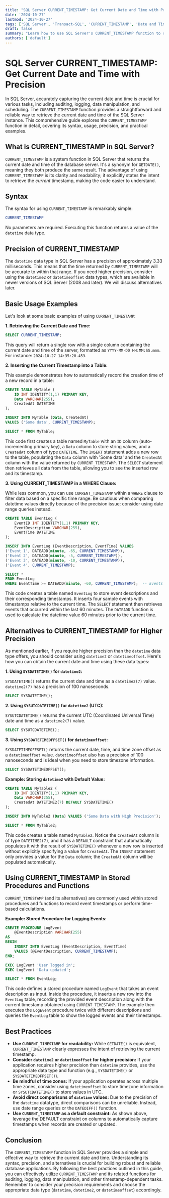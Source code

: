 ```yaml
---
title: "SQL Server CURRENT_TIMESTAMP: Get Current Date and Time with Precision"
date: '2024-10-27'
lastmod: '2024-10-27'
tags: ['SQL Server', 'Transact-SQL', 'CURRENT_TIMESTAMP', 'Date and Time', 'Database', 'T-SQL', 'Timestamp', 'Get Current Date', 'Get Current Time']
draft: false
summary: "Learn how to use SQL Server's CURRENT_TIMESTAMP function to retrieve the current date and time with detailed examples. Understand its behavior, precision, and usage scenarios for auditing, logging, and data manipulation."
authors: ['default']
---
```


# SQL Server CURRENT_TIMESTAMP: Get Current Date and Time with Precision

In SQL Server, accurately capturing the current date and time is crucial for various tasks, including auditing, logging, data manipulation, and scheduling. The `CURRENT_TIMESTAMP` function provides a straightforward and reliable way to retrieve the current date and time of the SQL Server instance. This comprehensive guide explores the `CURRENT_TIMESTAMP` function in detail, covering its syntax, usage, precision, and practical examples.

## What is CURRENT_TIMESTAMP in SQL Server?

`CURRENT_TIMESTAMP` is a system function in SQL Server that returns the current date and time of the database server.  It's a synonym for `GETDATE()`, meaning they both produce the same result.  The advantage of using `CURRENT_TIMESTAMP` is its clarity and readability; it explicitly states the intent to retrieve the *current* timestamp, making the code easier to understand.

## Syntax

The syntax for using `CURRENT_TIMESTAMP` is remarkably simple:

```sql
CURRENT_TIMESTAMP
```

No parameters are required.  Executing this function returns a value of the `datetime` data type.

## Precision of CURRENT_TIMESTAMP

The `datetime` data type in SQL Server has a precision of approximately 3.33 milliseconds.  This means that the time returned by `CURRENT_TIMESTAMP` will be accurate to within that range. If you need higher precision, consider using the `datetime2` or `datetimeoffset` data types, which are available in newer versions of SQL Server (2008 and later).  We will discuss alternatives later.

## Basic Usage Examples

Let's look at some basic examples of using `CURRENT_TIMESTAMP`:

**1. Retrieving the Current Date and Time:**

```sql
SELECT CURRENT_TIMESTAMP;
```

This query will return a single row with a single column containing the current date and time of the server, formatted as `YYYY-MM-DD HH:MM:SS.mmm`. For instance: `2024-10-27 14:35:20.453`.

**2. Inserting the Current Timestamp into a Table:**

This example demonstrates how to automatically record the creation time of a new record in a table:

```sql
CREATE TABLE MyTable (
    ID INT IDENTITY(1,1) PRIMARY KEY,
    Data VARCHAR(255),
    CreatedAt DATETIME
);

INSERT INTO MyTable (Data, CreatedAt)
VALUES ('Some data', CURRENT_TIMESTAMP);

SELECT * FROM MyTable;
```

This code first creates a table named `MyTable` with an `ID` column (auto-incrementing primary key), a `Data` column to store string values, and a `CreatedAt` column of type `DATETIME`.  The `INSERT` statement adds a new row to the table, populating the `Data` column with 'Some data' and the `CreatedAt` column with the value returned by `CURRENT_TIMESTAMP`.  The `SELECT` statement then retrieves all data from the table, allowing you to see the inserted row and its timestamp.

**3. Using CURRENT_TIMESTAMP in a WHERE Clause:**

While less common, you can use `CURRENT_TIMESTAMP` within a `WHERE` clause to filter data based on a specific time range. Be cautious when comparing datetime values directly because of the precision issue; consider using date range queries instead.

```sql
CREATE TABLE EventLog (
    EventID INT IDENTITY(1,1) PRIMARY KEY,
    EventDescription VARCHAR(255),
    EventTime DATETIME
);

INSERT INTO EventLog (EventDescription, EventTime) VALUES
('Event 1', DATEADD(minute, -65, CURRENT_TIMESTAMP)),
('Event 2', DATEADD(minute, -5, CURRENT_TIMESTAMP)),
('Event 3', DATEADD(minute, -10, CURRENT_TIMESTAMP)),
('Event 4', CURRENT_TIMESTAMP);

SELECT *
FROM EventLog
WHERE EventTime >= DATEADD(minute, -60, CURRENT_TIMESTAMP);  -- Events within the last hour
```

This code creates a table named `EventLog` to store event descriptions and their corresponding timestamps.  It inserts four sample events with timestamps relative to the current time. The `SELECT` statement then retrieves events that occurred within the last 60 minutes. The `DATEADD` function is used to calculate the datetime value 60 minutes prior to the current time.

## Alternatives to CURRENT_TIMESTAMP for Higher Precision

As mentioned earlier, if you require higher precision than the `datetime` data type offers, you should consider using `datetime2` or `datetimeoffset`.  Here's how you can obtain the current date and time using these data types:

**1. Using `SYSDATETIME()` for `datetime2`:**

`SYSDATETIME()` returns the current date and time as a `datetime2(7)` value. `datetime2(7)` has a precision of 100 nanoseconds.

```sql
SELECT SYSDATETIME();
```

**2. Using `SYSUTCDATETIME()` for `datetime2` (UTC):**

`SYSUTCDATETIME()` returns the current UTC (Coordinated Universal Time) date and time as a `datetime2(7)` value.

```sql
SELECT SYSUTCDATETIME();
```

**3. Using `SYSDATETIMEOFFSET()` for `datetimeoffset`:**

`SYSDATETIMEOFFSET()` returns the current date, time, and time zone offset as a `datetimeoffset` value. `datetimeoffset` also has a precision of 100 nanoseconds and is ideal when you need to store timezone information.

```sql
SELECT SYSDATETIMEOFFSET();
```

**Example: Storing `datetime2` with Default Value:**

```sql
CREATE TABLE MyTable2 (
    ID INT IDENTITY(1,1) PRIMARY KEY,
    Data VARCHAR(255),
    CreatedAt DATETIME2(7) DEFAULT SYSDATETIME()
);

INSERT INTO MyTable2 (Data) VALUES ('Some Data with High Precision');

SELECT * FROM MyTable2;
```

This code creates a table named `MyTable2`. Notice the `CreatedAt` column is of type `DATETIME2(7)`, and it has a `DEFAULT` constraint that automatically populates it with the result of `SYSDATETIME()` whenever a new row is inserted without explicitly specifying a value for `CreatedAt`.  The `INSERT` statement only provides a value for the `Data` column; the `CreatedAt` column will be populated automatically.

## Using CURRENT_TIMESTAMP in Stored Procedures and Functions

`CURRENT_TIMESTAMP` (and its alternatives) are commonly used within stored procedures and functions to record event timestamps or perform time-based calculations.

**Example: Stored Procedure for Logging Events:**

```sql
CREATE PROCEDURE LogEvent
    @EventDescription VARCHAR(255)
AS
BEGIN
    INSERT INTO EventLog (EventDescription, EventTime)
    VALUES (@EventDescription, CURRENT_TIMESTAMP);
END;

EXEC LogEvent 'User logged in';
EXEC LogEvent 'Data updated';

SELECT * FROM EventLog;
```

This code defines a stored procedure named `LogEvent` that takes an event description as input. Inside the procedure, it inserts a new row into the `EventLog` table, recording the provided event description along with the current timestamp obtained using `CURRENT_TIMESTAMP`.  The example then executes the `LogEvent` procedure twice with different descriptions and queries the `EventLog` table to show the logged events and their timestamps.

## Best Practices

*   **Use `CURRENT_TIMESTAMP` for readability:**  While `GETDATE()` is equivalent, `CURRENT_TIMESTAMP` clearly expresses the intent of retrieving the current timestamp.
*   **Consider `datetime2` or `datetimeoffset` for higher precision:**  If your application requires higher precision than `datetime` provides, use the appropriate data type and function (e.g., `SYSDATETIME()` or `SYSDATETIMEOFFSET()`).
*   **Be mindful of time zones:** If your application operates across multiple time zones, consider using `datetimeoffset` to store timezone information or `SYSUTCDATETIME()` to store values in UTC.
*   **Avoid direct comparisons of `datetime` values:**  Due to the precision of the `datetime` datatype, direct comparisons can be unreliable. Instead, use date range queries or the `DATEDIFF()` function.
*   **Use `CURRENT_TIMESTAMP` as a default constraint:** As shown above, leverage the DEFAULT constraint on columns to automatically capture timestamps when records are created or updated.

## Conclusion

The `CURRENT_TIMESTAMP` function in SQL Server provides a simple and effective way to retrieve the current date and time. Understanding its syntax, precision, and alternatives is crucial for building robust and reliable database applications.  By following the best practices outlined in this guide, you can effectively utilize `CURRENT_TIMESTAMP` and its related functions for auditing, logging, data manipulation, and other timestamp-dependent tasks. Remember to consider your precision requirements and choose the appropriate data type (`datetime`, `datetime2`, or `datetimeoffset`) accordingly.